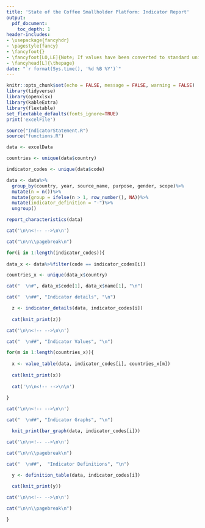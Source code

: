 ```yaml
---
title: 'State of the Coffee Smallholder Platform: Indicator Report'
output:
  pdf_document:
    toc_depth: 1
header-includes:
- \usepackage{fancyhdr}
- \pagestyle{fancy}
- \fancyfoot{}
- \fancyfoot[LO,LE]{Note; If values have been converted to standard units, original values and conversion rates will be available in the indicator excel download.} 
- \fancyhead[L]{\thepage}
date: "`r format(Sys.time(), '%d %B %Y')`"
---
```

```r
knitr::opts_chunk$set(echo = FALSE, message = FALSE, warning = FALSE)
library(tidyverse)
library(openxlsx)
library(kableExtra)
library(flextable)
set_flextable_defaults(fonts_ignore=TRUE)
print('excelFile')
```

```r

source("IndicatorStatement.R")
source("functions.R")

data <- excelData

countries <- unique(data$country)

indicator_codes <- unique(data$code)

data <- data%>%
  group_by(country, year, source_name, purpose, gender, scope)%>%
  mutate(n = n())%>%
  mutate(group = ifelse(n > 1, row_number(), NA))%>%
  mutate(indicator_definition = "-")%>%
  ungroup()
```

```r
report_characteristics(data)
```

```{=latex}
% Trigger ToC creation in LaTeX
\setcounter{tocdepth}{1}
\tableofcontents
```

```r
cat('\n\n<!-- -->\n\n')

cat("\n\n\\pagebreak\n")

for(i in 1:length(indicator_codes)){
  
data_x <- data%>%filter(code == indicator_codes[i])  

countries_x <- unique(data_x$country)

cat("  \n#", data_x$code[1], data_x$name[1], "\n")

cat("  \n##", "Indicator details", "\n")

  z <- indicator_details(data, indicator_codes[i])
  
  cat(knit_print(z))

cat('\n\n<!-- -->\n\n')

cat("  \n##", "Indicator Values", "\n")

for(m in 1:length(countries_x)){
  
  x <- value_table(data, indicator_codes[i], countries_x[m])
  
  cat(knit_print(x))
  
  cat('\n\n<!-- -->\n\n')
  
}

cat('\n\n<!-- -->\n\n')

cat("  \n##", "Indicator Graphs", "\n")

  knit_print(bar_graph(data, indicator_codes[i]))

cat('\n\n<!-- -->\n\n')

cat("\n\n\\pagebreak\n")

cat("  \n##",  "Indicator Definitions", "\n")

  y <- definition_table(data, indicator_codes[i])
  
  cat(knit_print(y))

cat('\n\n<!-- -->\n\n')

cat("\n\n\\pagebreak\n")

}
```

